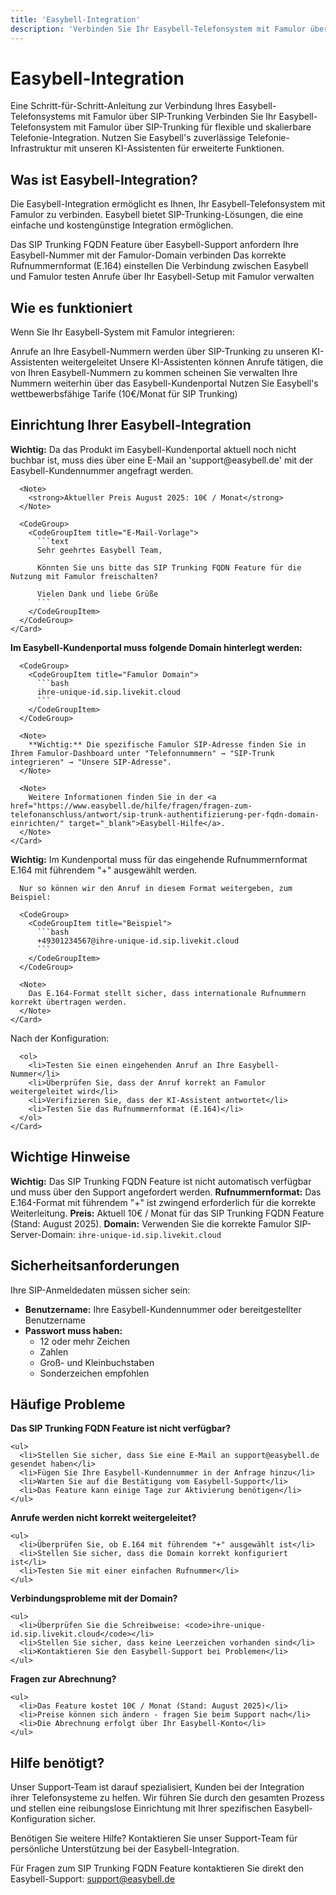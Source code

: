 ```yaml
---
title: 'Easybell-Integration'
description: 'Verbinden Sie Ihr Easybell-Telefonsystem mit Famulor über SIP-Trunking'
---
```


# Easybell-Integration

<Note>
  Eine Schritt-für-Schritt-Anleitung zur Verbindung Ihres Easybell-Telefonsystems mit Famulor über SIP-Trunking
</Note>

<CardGroup cols={2}>
  <Card
    title="Was ist Easybell-Integration?"
    icon="phone-volume"
    color="blue">
    Verbinden Sie Ihr Easybell-Telefonsystem mit Famulor über SIP-Trunking für flexible und skalierbare Telefonie-Integration.
  </Card>
  <Card
    title="Vorteile"
    icon="star"
    color="green">
    Nutzen Sie Easybell's zuverlässige Telefonie-Infrastruktur mit unseren KI-Assistenten für erweiterte Funktionen.
  </Card>
</CardGroup>

## Was ist Easybell-Integration?

Die Easybell-Integration ermöglicht es Ihnen, Ihr Easybell-Telefonsystem mit Famulor zu verbinden. Easybell bietet SIP-Trunking-Lösungen, die eine einfache und kostengünstige Integration ermöglichen.

<Steps>
  <Step title="Feature anfordern">
    Das SIP Trunking FQDN Feature über Easybell-Support anfordern
  </Step>
  <Step title="Nummer verbinden">
    Ihre Easybell-Nummer mit der Famulor-Domain verbinden
  </Step>
  <Step title="Format konfigurieren">
    Das korrekte Rufnummernformat (E.164) einstellen
  </Step>
  <Step title="Integration testen">
    Die Verbindung zwischen Easybell und Famulor testen
  </Step>
  <Step title="Anrufe verwalten">
    Anrufe über Ihr Easybell-Setup mit Famulor verwalten
  </Step>
</Steps>

## Wie es funktioniert

Wenn Sie Ihr Easybell-System mit Famulor integrieren:

<CardGroup cols={2}>
  <Card
    title="Eingehende Anrufe"
    icon="phone-incoming"
    color="green">
    Anrufe an Ihre Easybell-Nummern werden über SIP-Trunking zu unseren KI-Assistenten weitergeleitet
  </Card>
  <Card
    title="Ausgehende Anrufe"
    icon="phone-outgoing"
    color="blue">
    Unsere KI-Assistenten können Anrufe tätigen, die von Ihren Easybell-Nummern zu kommen scheinen
  </Card>
  <Card
    title="Verwaltung"
    icon="settings"
    color="purple">
    Sie verwalten Ihre Nummern weiterhin über das Easybell-Kundenportal
  </Card>
  <Card
    title="Kosteneffizienz"
    icon="dollar-sign"
    color="orange">
    Nutzen Sie Easybell's wettbewerbsfähige Tarife (10€/Monat für SIP Trunking)
  </Card>
</CardGroup>

## Einrichtung Ihrer Easybell-Integration

<Steps>
  <Step title="Feature anfordern">
    <Card
      title="SIP Trunking FQDN Feature"
      icon="mail"
      color="red">
      <strong>Wichtig:</strong> Da das Produkt im Easybell-Kundenportal aktuell noch nicht buchbar ist, muss dies über eine E-Mail an 'support@easybell.de' mit der Easybell-Kundennummer angefragt werden.
      
      <Note>
        <strong>Aktueller Preis August 2025: 10€ / Monat</strong>
      </Note>
      
      <CodeGroup>
        <CodeGroupItem title="E-Mail-Vorlage">
          ```text
          Sehr geehrtes Easybell Team,
          
          Könnten Sie uns bitte das SIP Trunking FQDN Feature für die Nutzung mit Famulor freischalten?
          
          Vielen Dank und liebe Grüße
          ```
        </CodeGroupItem>
      </CodeGroup>
    </Card>
  </Step>
  
  <Step title="Nummer mit Easybell verbinden">
    <Card
      title="Domain konfigurieren"
      icon="link"
      color="blue">
      <strong>Im Easybell-Kundenportal muss folgende Domain hinterlegt werden:</strong>
      
      <CodeGroup>
        <CodeGroupItem title="Famulor Domain">
          ```bash
          ihre-unique-id.sip.livekit.cloud
          ```
        </CodeGroupItem>
      </CodeGroup>
      
      <Note>
        **Wichtig:** Die spezifische Famulor SIP-Adresse finden Sie in Ihrem Famulor-Dashboard unter "Telefonnummern" → "SIP-Trunk integrieren" → "Unsere SIP-Adresse".
      </Note>
      
      <Note>
        Weitere Informationen finden Sie in der <a href="https://www.easybell.de/hilfe/fragen/fragen-zum-telefonanschluss/antwort/sip-trunk-authentifizierung-per-fqdn-domain-einrichten/" target="_blank">Easybell-Hilfe</a>.
      </Note>
    </Card>
  </Step>
  
  <Step title="Rufnummernformat konfigurieren">
    <Card
      title="E.164 Format"
      icon="settings"
      color="green">
      <strong>Wichtig:</strong> Im Kundenportal muss für das eingehende Rufnummernformat E.164 mit führendem "+" ausgewählt werden.
      
      Nur so können wir den Anruf in diesem Format weitergeben, zum Beispiel:
      
      <CodeGroup>
        <CodeGroupItem title="Beispiel">
          ```bash
          +49301234567@ihre-unique-id.sip.livekit.cloud
          ```
        </CodeGroupItem>
      </CodeGroup>
      
      <Note>
        Das E.164-Format stellt sicher, dass internationale Rufnummern korrekt übertragen werden.
      </Note>
    </Card>
  </Step>
  
  <Step title="Integration testen">
    <Card
      title="Verbindung testen"
      icon="check-circle"
      color="purple">
      Nach der Konfiguration:
      
      <ol>
        <li>Testen Sie einen eingehenden Anruf an Ihre Easybell-Nummer</li>
        <li>Überprüfen Sie, dass der Anruf korrekt an Famulor weitergeleitet wird</li>
        <li>Verifizieren Sie, dass der KI-Assistent antwortet</li>
        <li>Testen Sie das Rufnummernformat (E.164)</li>
      </ol>
    </Card>
  </Step>
</Steps>

## Wichtige Hinweise

<CardGroup cols={2}>
  <Card
    title="Feature-Anfrage erforderlich"
    icon="alert-triangle"
    color="red">
    <strong>Wichtig:</strong> Das SIP Trunking FQDN Feature ist nicht automatisch verfügbar und muss über den Support angefordert werden.
  </Card>
  <Card
    title="E.164 Format erforderlich"
    icon="phone"
    color="orange">
    <strong>Rufnummernformat:</strong> Das E.164-Format mit führendem "+" ist zwingend erforderlich für die korrekte Weiterleitung.
  </Card>
  <Card
    title="Kosten"
    icon="dollar-sign"
    color="green">
    <strong>Preis:</strong> Aktuell 10€ / Monat für das SIP Trunking FQDN Feature (Stand: August 2025).
  </Card>
  <Card
    title="Domain-Konfiguration"
    icon="server"
    color="blue">
    <strong>Domain:</strong> Verwenden Sie die korrekte Famulor SIP-Server-Domain: <code>ihre-unique-id.sip.livekit.cloud</code>
  </Card>
</CardGroup>

## Sicherheitsanforderungen

<Card
  title="SIP-Anmeldedaten Sicherheit"
  icon="shield"
  color="red">
  Ihre SIP-Anmeldedaten müssen sicher sein:
  
  <ul>
    <li><strong>Benutzername:</strong> Ihre Easybell-Kundennummer oder bereitgestellter Benutzername</li>
    <li><strong>Passwort muss haben:</strong>
      <ul>
        <li>12 oder mehr Zeichen</li>
        <li>Zahlen</li>
        <li>Groß- und Kleinbuchstaben</li>
        <li>Sonderzeichen empfohlen</li>
      </ul>
    </li>
  </ul>
</Card>

## Häufige Probleme

<CardGroup cols={2}>
  <Card
    title="Feature nicht verfügbar"
    icon="alert-circle"
    color="red">
    <strong>Das SIP Trunking FQDN Feature ist nicht verfügbar?</strong>
    
    <ul>
      <li>Stellen Sie sicher, dass Sie eine E-Mail an support@easybell.de gesendet haben</li>
      <li>Fügen Sie Ihre Easybell-Kundennummer in der Anfrage hinzu</li>
      <li>Warten Sie auf die Bestätigung vom Easybell-Support</li>
      <li>Das Feature kann einige Tage zur Aktivierung benötigen</li>
    </ul>
  </Card>
  
  <Card
    title="Rufnummernformat-Probleme"
    icon="phone-x"
    color="orange">
    <strong>Anrufe werden nicht korrekt weitergeleitet?</strong>
    
    <ul>
      <li>Überprüfen Sie, ob E.164 mit führendem "+" ausgewählt ist</li>
      <li>Stellen Sie sicher, dass die Domain korrekt konfiguriert ist</li>
      <li>Testen Sie mit einer einfachen Rufnummer</li>
    </ul>
  </Card>
  
  <Card
    title="Domain-Konfiguration"
    icon="server"
    color="blue">
    <strong>Verbindungsprobleme mit der Domain?</strong>
    
    <ul>
      <li>Überprüfen Sie die Schreibweise: <code>ihre-unique-id.sip.livekit.cloud</code></li>
      <li>Stellen Sie sicher, dass keine Leerzeichen vorhanden sind</li>
      <li>Kontaktieren Sie den Easybell-Support bei Problemen</li>
    </ul>
  </Card>
  
  <Card
    title="Kostenabrechnung"
    icon="dollar-sign"
    color="purple">
    <strong>Fragen zur Abrechnung?</strong>
    
    <ul>
      <li>Das Feature kostet 10€ / Monat (Stand: August 2025)</li>
      <li>Preise können sich ändern - fragen Sie beim Support nach</li>
      <li>Die Abrechnung erfolgt über Ihr Easybell-Konto</li>
    </ul>
  </Card>
</CardGroup>

## Hilfe benötigt?

<Tip>
  Unser Support-Team ist darauf spezialisiert, Kunden bei der Integration ihrer Telefonsysteme zu helfen. Wir führen Sie durch den gesamten Prozess und stellen eine reibungslose Einrichtung mit Ihrer spezifischen Easybell-Konfiguration sicher.
</Tip>

<Card
  title="Support kontaktieren"
  icon="headphones"
  color="blue"
  href="https://famulor.de/support">
  Benötigen Sie weitere Hilfe? Kontaktieren Sie unser Support-Team für persönliche Unterstützung bei der Easybell-Integration.
</Card>

<Card
  title="Easybell Support"
  icon="mail"
  color="green"
  href="mailto:support@easybell.de">
  Für Fragen zum SIP Trunking FQDN Feature kontaktieren Sie direkt den Easybell-Support: support@easybell.de
</Card>
